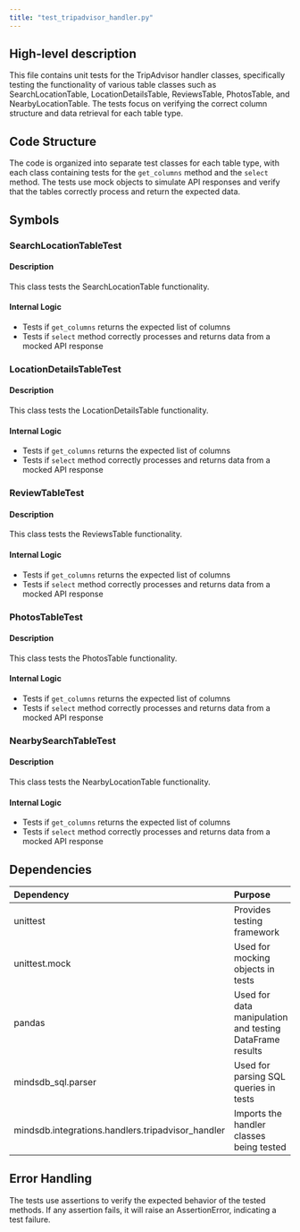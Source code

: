 ```yaml
---
title: "test_tripadvisor_handler.py"
---
```


## High-level description
This file contains unit tests for the TripAdvisor handler classes, specifically testing the functionality of various table classes such as SearchLocationTable, LocationDetailsTable, ReviewsTable, PhotosTable, and NearbyLocationTable. The tests focus on verifying the correct column structure and data retrieval for each table type.

## Code Structure
The code is organized into separate test classes for each table type, with each class containing tests for the `get_columns` method and the `select` method. The tests use mock objects to simulate API responses and verify that the tables correctly process and return the expected data.

## Symbols

### SearchLocationTableTest
#### Description
This class tests the SearchLocationTable functionality.

#### Internal Logic
- Tests if `get_columns` returns the expected list of columns
- Tests if `select` method correctly processes and returns data from a mocked API response

### LocationDetailsTableTest
#### Description
This class tests the LocationDetailsTable functionality.

#### Internal Logic
- Tests if `get_columns` returns the expected list of columns
- Tests if `select` method correctly processes and returns data from a mocked API response

### ReviewTableTest
#### Description
This class tests the ReviewsTable functionality.

#### Internal Logic
- Tests if `get_columns` returns the expected list of columns
- Tests if `select` method correctly processes and returns data from a mocked API response

### PhotosTableTest
#### Description
This class tests the PhotosTable functionality.

#### Internal Logic
- Tests if `get_columns` returns the expected list of columns
- Tests if `select` method correctly processes and returns data from a mocked API response

### NearbySearchTableTest
#### Description
This class tests the NearbyLocationTable functionality.

#### Internal Logic
- Tests if `get_columns` returns the expected list of columns
- Tests if `select` method correctly processes and returns data from a mocked API response

## Dependencies
| Dependency | Purpose |
|:-----------|:--------|
| unittest | Provides testing framework |
| unittest.mock | Used for mocking objects in tests |
| pandas | Used for data manipulation and testing DataFrame results |
| mindsdb_sql.parser | Used for parsing SQL queries in tests |
| mindsdb.integrations.handlers.tripadvisor_handler | Imports the handler classes being tested |

## Error Handling
The tests use assertions to verify the expected behavior of the tested methods. If any assertion fails, it will raise an AssertionError, indicating a test failure.